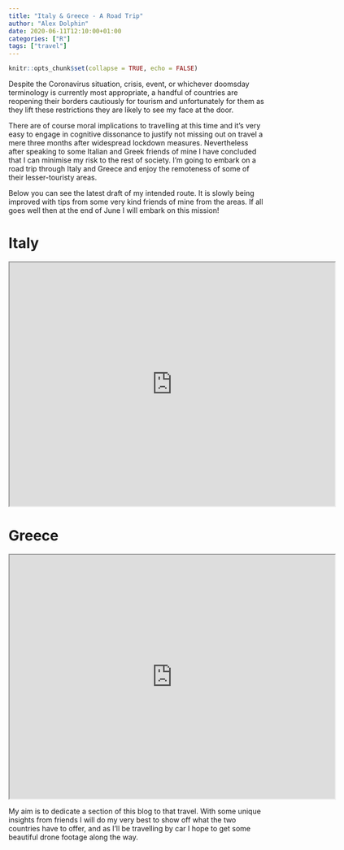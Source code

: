 ```yaml
---
title: "Italy & Greece - A Road Trip"
author: "Alex Dolphin"
date: 2020-06-11T12:10:00+01:00
categories: ["R"]
tags: ["travel"]
---
```


```r
knitr::opts_chunk$set(collapse = TRUE, echo = FALSE)
```

Despite the Coronavirus situation, crisis, event, or whichever doomsday
terminology is currently most appropriate, a handful of countries are reopening
their borders cautiously for tourism and unfortunately for them as they lift
these restrictions they are likely to see my face at the door.

There are of course moral implications to travelling at this time and it's very
easy to engage in cognitive dissonance to justify not missing out on travel a
mere three months after widespread lockdown measures. Nevertheless after
speaking to some Italian and Greek friends of mine I have concluded that I can
minimise my risk to the rest of society. I'm going to embark on a road trip
through Italy and Greece and enjoy the remoteness of some of their
lesser-touristy areas.

Below you can see the latest draft of my intended route. It is slowly being
improved with tips from some very kind friends of mine from the areas. If all
goes well then at the end of June I will embark on this mission!

# Italy

<center>
<iframe src="https://www.google.com/maps/d/u/0/embed?mid=1LszmE2qnh-cZ94IqHXCBAjK9oPkH7Anp" width="640" height="480"></iframe>

</center>

# Greece

<center>
<iframe src="https://www.google.com/maps/d/u/0/embed?mid=14HnPbdCHLwQRnrF46Ic_PBnrdqQIQhhv" width="640" height="480"></iframe>

</center>

My aim is to dedicate a section of this blog to that travel. With some unique
insights from friends I will do my very best to show off what the two countries
have to offer, and as I'll be travelling by car I hope to get some beautiful
drone footage along the way.